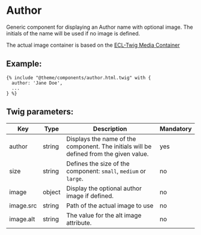 # Author

Generic component for displaying an Author name with optional image.
The initials of the name will be used if no image is defined.

The actual image container is based on the [ECL-Twig Media Container](https://www.npmjs.com/package/@ecl-twig/ec-component-media-container)

## Example:

```
{% include "@theme/components/author.html.twig" with {
  author: 'Jane Doe',
  ...
} %}
```

## Twig parameters:

| Key       | Type   | Description                                                                            | Mandatory |
| --------- | ------ | -------------------------------------------------------------------------------------- | --------- |
| author    | string | Displays the name of the component. The initials will be defined from the given value. | yes       |
| size      | string | Defines the size of the component: `small`, `medium` or `large`.                       | no        |
| image     | object | Display the optional author image if defined.                                          | no        |
| image.src | string | Path of the actual image to use                                                        | no        |
| image.alt | string | The value for the alt image attribute.                                                 | no        |
